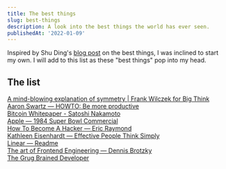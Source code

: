 ```yaml
---
title: The best things
slug: best-things
description: A look into the best things the world has ever seen.
publishedAt: '2022-01-09'
---
```


Inspired by Shu Ding's [blog post](https://shud.in/posts/the-best-things) on the best things, I was inclined to start my own. I will add to this list as these "best things" pop into my head.

## The list

[A mind-blowing explanation of symmetry | Frank Wilczek for Big Think](https://www.youtube.com/watch?v=sMg4XJG2XyY)<br />
[Aaron Swartz — HOWTO: Be more productive](http://www.aaronsw.com/weblog/productivity)<br />
[Bitcoin Whitepaper - Satoshi Nakamoto](https://bitcoin.org/bitcoin.pdf)<br />
[Apple — 1984 Super Bowl Commercial](https://www.youtube.com/watch?v=2zfqw8nhUwA)<br />
[How To Become A Hacker — Eric Raymond](http://www.catb.org/~esr/faqs/hacker-howto.html)<br />
[Kathleen Eisenhardt — Effective People Think Simply](https://www.youtube.com/watch?v=TfPMHkYaYCo)<br />
[Linear — Readme](https://linear.app/readme)<br />
[The art of Frontend Engineering — Dennis Brotzky](https://www.narative.co/articles/the-art-of-frontend-engineering)<br />
[The Grug Brained Developer](https://grugbrain.dev)
